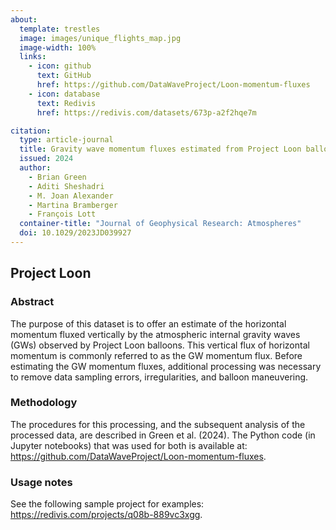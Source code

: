 ```yaml
---
about:
  template: trestles
  image: images/unique_flights_map.jpg
  image-width: 100%
  links:
    - icon: github
      text: GitHub
      href: https://github.com/DataWaveProject/Loon-momentum-fluxes
    - icon: database
      text: Redivis
      href: https://redivis.com/datasets/673p-a2f2hqe7m

citation:
  type: article-journal
  title: Gravity wave momentum fluxes estimated from Project Loon balloon data
  issued: 2024
  author:
    - Brian Green
    - Aditi Sheshadri
    - M. Joan Alexander
    - Martina Bramberger
    - François Lott
  container-title: "Journal of Geophysical Research: Atmospheres"
  doi: 10.1029/2023JD039927
---
```


## Project Loon

### Abstract

The purpose of this dataset is to offer an estimate of the horizontal momentum fluxed vertically by the atmospheric internal gravity waves (GWs) observed by Project Loon balloons. This vertical flux of horizontal momentum is commonly referred to as the GW momentum flux. Before estimating the GW momentum fluxes, additional processing was necessary to remove data sampling errors, irregularities, and balloon maneuvering.

### Methodology

The procedures for this processing, and the subsequent analysis of the processed data, are described in Green et al. (2024). The Python code (in Jupyter notebooks) that was used for both is available at: <https://github.com/DataWaveProject/Loon-momentum-fluxes>.

### Usage notes

See the following sample project for examples: <https://redivis.com/projects/q08b-889vc3xgg>.

